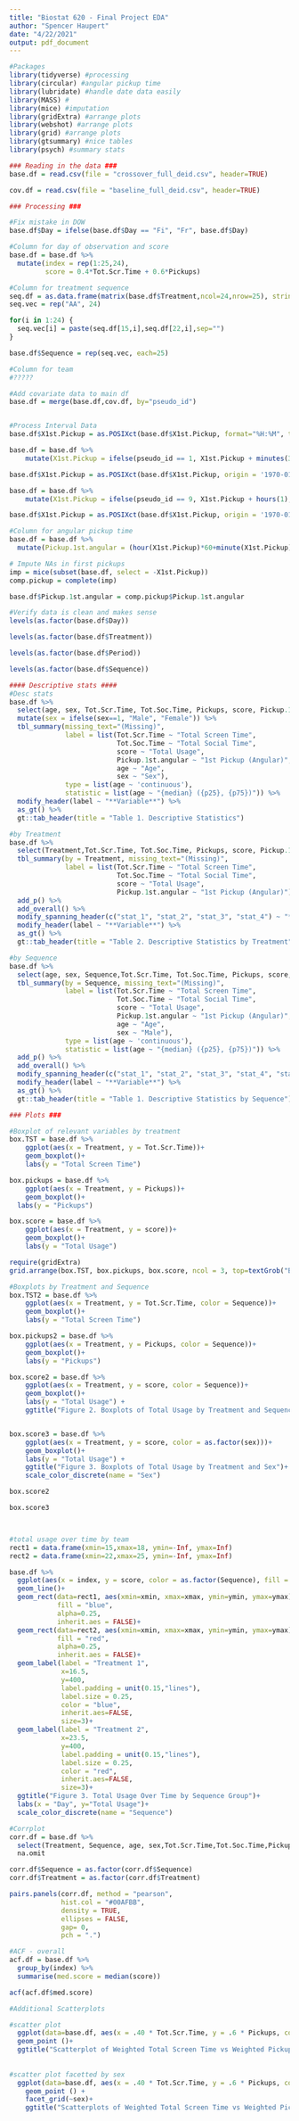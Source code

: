 ```yaml
---
title: "Biostat 620 - Final Project EDA"
author: "Spencer Haupert"
date: "4/22/2021"
output: pdf_document
---
```


```r
#Packages
library(tidyverse) #processing
library(circular) #angular pickup time
library(lubridate) #handle date data easily
library(MASS) #
library(mice) #imputation
library(gridExtra) #arrange plots
library(webshot) #arrange plots
library(grid) #arrange plots
library(gtsummary) #nice tables
library(psych) #summary stats

```

```r
### Reading in the data ###
base.df = read.csv(file = "crossover_full_deid.csv", header=TRUE)

cov.df = read.csv(file = "baseline_full_deid.csv", header=TRUE)
```

```r
### Processing ###

#Fix mistake in DOW
base.df$Day = ifelse(base.df$Day == "Fi", "Fr", base.df$Day)

#Column for day of observation and score
base.df = base.df %>%
  mutate(index = rep(1:25,24),
         score = 0.4*Tot.Scr.Time + 0.6*Pickups)

#Column for treatment sequence
seq.df = as.data.frame(matrix(base.df$Treatment,ncol=24,nrow=25), stringsAsFactors = FALSE)
seq.vec = rep("AA", 24)

for(i in 1:24) {
  seq.vec[i] = paste(seq.df[15,i],seq.df[22,i],sep="")
}

base.df$Sequence = rep(seq.vec, each=25)

#Column for team
#?????

#Add covariate data to main df
base.df = merge(base.df,cov.df, by="pseudo_id")


#Process Interval Data
base.df$X1st.Pickup = as.POSIXct(base.df$X1st.Pickup, format="%H:%M", tz="UTC")

base.df = base.df %>%
    mutate(X1st.Pickup = ifelse(pseudo_id == 1, X1st.Pickup + minutes(30), X1st.Pickup))

base.df$X1st.Pickup = as.POSIXct(base.df$X1st.Pickup, origin = '1970-01-01', tz="UTC")

base.df = base.df %>%
    mutate(X1st.Pickup = ifelse(pseudo_id == 9, X1st.Pickup + hours(1), X1st.Pickup))

base.df$X1st.Pickup = as.POSIXct(base.df$X1st.Pickup, origin = '1970-01-01', tz="UTC")

#Column for angular pickup time
base.df = base.df %>%
  mutate(Pickup.1st.angular = (hour(X1st.Pickup)*60+minute(X1st.Pickup))/(24*60)*360)

# Impute NAs in first pickups
imp = mice(subset(base.df, select = -X1st.Pickup))
comp.pickup = complete(imp)

base.df$Pickup.1st.angular = comp.pickup$Pickup.1st.angular

#Verify data is clean and makes sense
levels(as.factor(base.df$Day))

levels(as.factor(base.df$Treatment))

levels(as.factor(base.df$Period))

levels(as.factor(base.df$Sequence))

```


```r
#### Descriptive stats ####
#Desc stats
base.df %>% 
  select(age, sex, Tot.Scr.Time, Tot.Soc.Time, Pickups, score, Pickup.1st.angular) %>%
  mutate(sex = ifelse(sex==1, "Male", "Female")) %>%
  tbl_summary(missing_text="(Missing)",
              label = list(Tot.Scr.Time ~ "Total Screen Time",
                           Tot.Soc.Time ~ "Total Social Time",
                           score ~ "Total Usage",
                           Pickup.1st.angular ~ "1st Pickup (Angular)",
                           age ~ "Age",
                           sex ~ "Sex"),
              type = list(age ~ 'continuous'),
              statistic = list(age ~ "{median} ({p25}, {p75})")) %>%
  modify_header(label ~ "**Variable**") %>%
  as_gt() %>%
  gt::tab_header(title = "Table 1. Descriptive Statistics")

#by Treatment
base.df %>% 
  select(Treatment,Tot.Scr.Time, Tot.Soc.Time, Pickups, score, Pickup.1st.angular) %>%
  tbl_summary(by = Treatment, missing_text="(Missing)",
              label = list(Tot.Scr.Time ~ "Total Screen Time",
                           Tot.Soc.Time ~ "Total Social Time",
                           score ~ "Total Usage",
                           Pickup.1st.angular ~ "1st Pickup (Angular)")) %>%
  add_p() %>%
  add_overall() %>%
  modify_spanning_header(c("stat_1", "stat_2", "stat_3", "stat_4") ~ "**Treatment**") %>%
  modify_header(label ~ "**Variable**") %>%
  as_gt() %>%
  gt::tab_header(title = "Table 2. Descriptive Statistics by Treatment")

#by Sequence
base.df %>% 
  select(age, sex, Sequence,Tot.Scr.Time, Tot.Soc.Time, Pickups, score, Pickup.1st.angular) %>%
  tbl_summary(by = Sequence, missing_text="(Missing)",
              label = list(Tot.Scr.Time ~ "Total Screen Time",
                           Tot.Soc.Time ~ "Total Social Time",
                           score ~ "Total Usage",
                           Pickup.1st.angular ~ "1st Pickup (Angular)",
                           age ~ "Age",
                           sex ~ "Male"),
              type = list(age ~ 'continuous'),
              statistic = list(age ~ "{median} ({p25}, {p75})")) %>%
  add_p() %>%
  add_overall() %>%
  modify_spanning_header(c("stat_1", "stat_2", "stat_3", "stat_4", "stat_5", "stat_6") ~ "**Sequence**") %>%
  modify_header(label ~ "**Variable**") %>%
  as_gt() %>%
  gt::tab_header(title = "Table 1. Descriptive Statistics by Sequence")

```


```r
### Plots ###

#Boxplot of relevant variables by treatment
box.TST = base.df %>%
    ggplot(aes(x = Treatment, y = Tot.Scr.Time))+
    geom_boxplot()+
    labs(y = "Total Screen Time")

box.pickups = base.df %>%
    ggplot(aes(x = Treatment, y = Pickups))+
    geom_boxplot()+
  labs(y = "Pickups")

box.score = base.df %>%
    ggplot(aes(x = Treatment, y = score))+
    geom_boxplot()+
    labs(y = "Total Usage")

require(gridExtra)
grid.arrange(box.TST, box.pickups, box.score, ncol = 3, top=textGrob("Boxplots of Total Screen Time, Pickups, and Total Usage by Treatment"))
```

```r
#Boxplots by Treatment and Sequence
box.TST2 = base.df %>%
    ggplot(aes(x = Treatment, y = Tot.Scr.Time, color = Sequence))+
    geom_boxplot()+
    labs(y = "Total Screen Time")

box.pickups2 = base.df %>%
    ggplot(aes(x = Treatment, y = Pickups, color = Sequence))+
    geom_boxplot()+
    labs(y = "Pickups")

box.score2 = base.df %>%
    ggplot(aes(x = Treatment, y = score, color = Sequence))+
    geom_boxplot()+
    labs(y = "Total Usage") +
    ggtitle("Figure 2. Boxplots of Total Usage by Treatment and Sequence")


box.score3 = base.df %>%
    ggplot(aes(x = Treatment, y = score, color = as.factor(sex)))+
    geom_boxplot()+
    labs(y = "Total Usage") +
    ggtitle("Figure 3. Boxplots of Total Usage by Treatment and Sex")+
    scale_color_discrete(name = "Sex")

box.score2

box.score3




```

```r
#total usage over time by team
rect1 = data.frame(xmin=15,xmax=18, ymin=-Inf, ymax=Inf)
rect2 = data.frame(xmin=22,xmax=25, ymin=-Inf, ymax=Inf)

base.df %>%
  ggplot(aes(x = index, y = score, color = as.factor(Sequence), fill = as.factor(pseudo_id)))+
  geom_line()+
  geom_rect(data=rect1, aes(xmin=xmin, xmax=xmax, ymin=ymin, ymax=ymax),
            fill = "blue",
            alpha=0.25, 
            inherit.aes = FALSE)+
  geom_rect(data=rect2, aes(xmin=xmin, xmax=xmax, ymin=ymin, ymax=ymax),
            fill = "red",
            alpha=0.25, 
            inherit.aes = FALSE)+
  geom_label(label = "Treatment 1",
             x=16.5,
             y=400,
             label.padding = unit(0.15,"lines"),
             label.size = 0.25,
             color = "blue",
             inherit.aes=FALSE,
             size=3)+
  geom_label(label = "Treatment 2",
             x=23.5,
             y=400,
             label.padding = unit(0.15,"lines"),
             label.size = 0.25,
             color = "red",
             inherit.aes=FALSE,
             size=3)+
  ggtitle("Figure 3. Total Usage Over Time by Sequence Group")+
  labs(x = "Day", y="Total Usage")+
  scale_color_discrete(name = "Sequence")


```


```r
#Corrplot
corr.df = base.df %>%
  select(Treatment, Sequence, age, sex,Tot.Scr.Time,Tot.Soc.Time,Pickups,score,Pickup.1st.angular) %>%
  na.omit

corr.df$Sequence = as.factor(corr.df$Sequence)
corr.df$Treatment = as.factor(corr.df$Treatment)

pairs.panels(corr.df, method = "pearson",
             hist.col = "#00AFBB",
             density = TRUE,
             ellipses = FALSE,
             gap= 0,
             pch = ".")
```


```r
#ACF - overall
acf.df = base.df %>%
  group_by(index) %>%
  summarise(med.score = median(score))

acf(acf.df$med.score)
```
```r
#Additional Scatterplots

#scatter plot
  ggplot(data=base.df, aes(x = .40 * Tot.Scr.Time, y = .6 * Pickups, color = Sequence)) + 
  geom_point ()+
  ggtitle("Scatterplot of Weighted Total Screen Time vs Weighted Pickups by Sequence")
  
  
#scatter plot facetted by sex
  ggplot(data=base.df, aes(x = .40 * Tot.Scr.Time, y = .6 * Pickups, color = Sequence)) + 
    geom_point () +
    facet_grid(~sex)+
    ggtitle("Scatterplots of Weighted Total Screen Time vs Weighted Pickups by Sequence and Sex")

```



